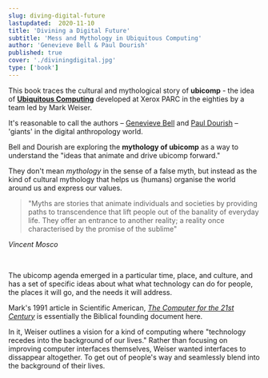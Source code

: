 ```yaml
---
slug: diving-digital-future
lastupdated:  2020-11-10
title: 'Divining a Digital Future'
subtitle: 'Mess and Mythology in Ubiquitous Computing'
author: 'Genevieve Bell & Paul Dourish'
published: true
cover: './diviningdigital.jpg'
type: ['book']
---
```


This book traces the cultural and mythological story of **ubicomp** - the idea of **[Ubiquitous Computing](https://en.wikipedia.org/wiki/Ubiquitous_computing)** developed at  Xerox PARC in the eighties by a team led by Mark Weiser.

It's reasonable to call the authors – [Genevieve Bell](https://en.wikipedia.org/wiki/Genevieve_Bell) and [Paul Dourish]() – 'giants' in the digital anthropology world.

Bell and Dourish are exploring the **mythology of ubicomp** as a way to understand the "ideas that animate and drive ubicomp forward."

They don't mean _mythology_ in the sense of a false myth, but instead as the kind of cultural mythology that helps us (humans) organise the world around us and express our values.

> "Myths are stories that animate individuals and societies by providing paths to transcendence that lift people out of the banality of everyday life. They offer an entrance to another reality; a reality once characterised by the promise of the sublime"

_Vincent Mosco_

<br />

The ubicomp agenda emerged in a particular time, place, and culture, and has a set of specific ideas about what what technology can do for people, the places it will go, and the needs it will address.

Mark's 1991 article in Scientific American, [_The Computer for the 21st Century_](https://www.lri.fr/~mbl/Stanford/CS477/papers/Weiser-SciAm.pdf) is essentially the Biblical founding document here.

In it, Weiser outlines a vision for a kind of computing where "technology recedes into the background of our lives." Rather than focusing on improving computer interfaces themselves, Weiser wanted interfaces to dissappear altogether. To get out of people's way and seamlessly blend into the background of their lives.




